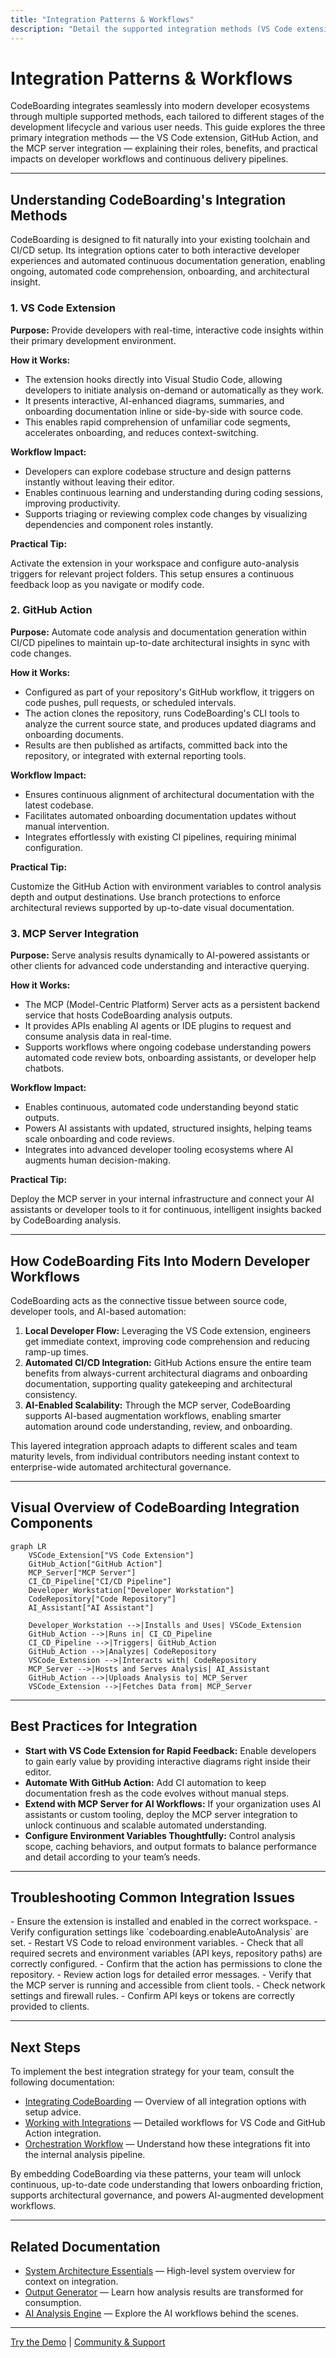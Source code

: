 ```yaml
---
title: "Integration Patterns & Workflows"
description: "Detail the supported integration methods (VS Code extension, GitHub Action, MCP server) and their practical impact on workflows. Focus on how CodeBoarding fits into modern developer tools and CI/CD pipelines, enabling continuous code understanding and onboarding automation."
---
```


# Integration Patterns & Workflows

CodeBoarding integrates seamlessly into modern developer ecosystems through multiple supported methods, each tailored to different stages of the development lifecycle and various user needs. This guide explores the three primary integration methods — the VS Code extension, GitHub Action, and the MCP server integration — explaining their roles, benefits, and practical impacts on developer workflows and continuous delivery pipelines.

---

## Understanding CodeBoarding's Integration Methods

CodeBoarding is designed to fit naturally into your existing toolchain and CI/CD setup. Its integration options cater to both interactive developer experiences and automated continuous documentation generation, enabling ongoing, automated code comprehension, onboarding, and architectural insight.

### 1. VS Code Extension

**Purpose:** Provide developers with real-time, interactive code insights within their primary development environment.

**How it Works:**

- The extension hooks directly into Visual Studio Code, allowing developers to initiate analysis on-demand or automatically as they work.
- It presents interactive, AI-enhanced diagrams, summaries, and onboarding documentation inline or side-by-side with source code.
- This enables rapid comprehension of unfamiliar code segments, accelerates onboarding, and reduces context-switching.

**Workflow Impact:**

- Developers can explore codebase structure and design patterns instantly without leaving their editor.
- Enables continuous learning and understanding during coding sessions, improving productivity.
- Supports triaging or reviewing complex code changes by visualizing dependencies and component roles instantly.

**Practical Tip:**

Activate the extension in your workspace and configure auto-analysis triggers for relevant project folders. This setup ensures a continuous feedback loop as you navigate or modify code.

### 2. GitHub Action

**Purpose:** Automate code analysis and documentation generation within CI/CD pipelines to maintain up-to-date architectural insights in sync with code changes.

**How it Works:**

- Configured as part of your repository's GitHub workflow, it triggers on code pushes, pull requests, or scheduled intervals.
- The action clones the repository, runs CodeBoarding's CLI tools to analyze the current source state, and produces updated diagrams and onboarding documents.
- Results are then published as artifacts, committed back into the repository, or integrated with external reporting tools.

**Workflow Impact:**

- Ensures continuous alignment of architectural documentation with the latest codebase.
- Facilitates automated onboarding documentation updates without manual intervention.
- Integrates effortlessly with existing CI pipelines, requiring minimal configuration.

**Practical Tip:**

Customize the GitHub Action with environment variables to control analysis depth and output destinations. Use branch protections to enforce architectural reviews supported by up-to-date visual documentation.

### 3. MCP Server Integration

**Purpose:** Serve analysis results dynamically to AI-powered assistants or other clients for advanced code understanding and interactive querying.

**How it Works:**

- The MCP (Model-Centric Platform) Server acts as a persistent backend service that hosts CodeBoarding analysis outputs.
- It provides APIs enabling AI agents or IDE plugins to request and consume analysis data in real-time.
- Supports workflows where ongoing codebase understanding powers automated code review bots, onboarding assistants, or developer help chatbots.

**Workflow Impact:**

- Enables continuous, automated code understanding beyond static outputs.
- Powers AI assistants with updated, structured insights, helping teams scale onboarding and code reviews.
- Integrates into advanced developer tooling ecosystems where AI augments human decision-making.

**Practical Tip:**

Deploy the MCP server in your internal infrastructure and connect your AI assistants or developer tools to it for continuous, intelligent insights backed by CodeBoarding analysis.

---

## How CodeBoarding Fits Into Modern Developer Workflows

CodeBoarding acts as the connective tissue between source code, developer tools, and AI-based automation:

1. **Local Developer Flow:** Leveraging the VS Code extension, engineers get immediate context, improving code comprehension and reducing ramp-up times.
2. **Automated CI/CD Integration:** GitHub Actions ensure the entire team benefits from always-current architectural diagrams and onboarding documentation, supporting quality gatekeeping and architectural consistency.
3. **AI-Enabled Scalability:** Through the MCP server, CodeBoarding supports AI-based augmentation workflows, enabling smarter automation around code understanding, review, and onboarding.

This layered integration approach adapts to different scales and team maturity levels, from individual contributors needing instant context to enterprise-wide automated architectural governance.

---

## Visual Overview of CodeBoarding Integration Components

```mermaid
graph LR
    VSCode_Extension["VS Code Extension"]
    GitHub_Action["GitHub Action"]
    MCP_Server["MCP Server"]
    CI_CD_Pipeline["CI/CD Pipeline"]
    Developer_Workstation["Developer Workstation"]
    CodeRepository["Code Repository"]
    AI_Assistant["AI Assistant"]

    Developer_Workstation -->|Installs and Uses| VSCode_Extension
    GitHub_Action -->|Runs in| CI_CD_Pipeline
    CI_CD_Pipeline -->|Triggers| GitHub_Action
    GitHub_Action -->|Analyzes| CodeRepository
    VSCode_Extension -->|Interacts with| CodeRepository
    MCP_Server -->|Hosts and Serves Analysis| AI_Assistant
    GitHub_Action -->|Uploads Analysis to| MCP_Server
    VSCode_Extension -->|Fetches Data from| MCP_Server
```

---

## Best Practices for Integration

- **Start with VS Code Extension for Rapid Feedback:** Enable developers to gain early value by providing interactive diagrams right inside their editor.
- **Automate With GitHub Action:** Add CI automation to keep documentation fresh as the code evolves without manual steps.
- **Extend with MCP Server for AI Workflows:** If your organization uses AI assistants or custom tooling, deploy the MCP server integration to unlock continuous and scalable automated understanding.
- **Configure Environment Variables Thoughtfully:** Control analysis scope, caching behaviors, and output formats to balance performance and detail according to your team’s needs.

---

## Troubleshooting Common Integration Issues

<AccordionGroup title="Common Issues & Solutions">
<Accordion title="VS Code Extension Doesn't Trigger Analysis">
- Ensure the extension is installed and enabled in the correct workspace.
- Verify configuration settings like `codeboarding.enableAutoAnalysis` are set.
- Restart VS Code to reload environment variables.
</Accordion>
<Accordion title="GitHub Action Fails to Run or Produces Errors">
- Check that all required secrets and environment variables (API keys, repository paths) are correctly configured.
- Confirm that the action has permissions to clone the repository.
- Review action logs for detailed error messages.
</Accordion>
<Accordion title="MCP Server Connection Issues">
- Verify that the MCP server is running and accessible from client tools.
- Check network settings and firewall rules.
- Confirm API keys or tokens are correctly provided to clients.
</Accordion>
</AccordionGroup>

---

## Next Steps

To implement the best integration strategy for your team, consult the following documentation:

- [Integrating CodeBoarding](https://www.codeboarding.org/docs/overview/features-integrations/integration-touchpoints) — Overview of all integration options with setup advice.
- [Working with Integrations](https://www.codeboarding.org/docs/guides/core-workflows/working-with-integrations) — Detailed workflows for VS Code and GitHub Action integration.
- [Orchestration Workflow](https://www.codeboarding.org/docs/concepts/core-architecture-overview/concept-integration-patterns) — Understand how these integrations fit into the internal analysis pipeline.

By embedding CodeBoarding via these patterns, your team will unlock continuous, up-to-date code understanding that lowers onboarding friction, supports architectural governance, and powers AI-augmented development workflows.


---

## Related Documentation

- [System Architecture Essentials](https://www.codeboarding.org/docs/concepts/core-architecture-overview/concept-architecture-essentials) — High-level system overview for context on integration.
- [Output Generator](https://www.codeboarding.org/docs/.codeboarding/Output_Generator.md) — Learn how analysis results are transformed for consumption.
- [AI Analysis Engine](https://www.codeboarding.org/docs/.codeboarding/AI_Analysis_Engine.md) — Explore the AI workflows behind the scenes.


---

[Try the Demo](https://www.codeboarding.org/demo) | [Community & Support](mailto:contact@codeboarding.org)
